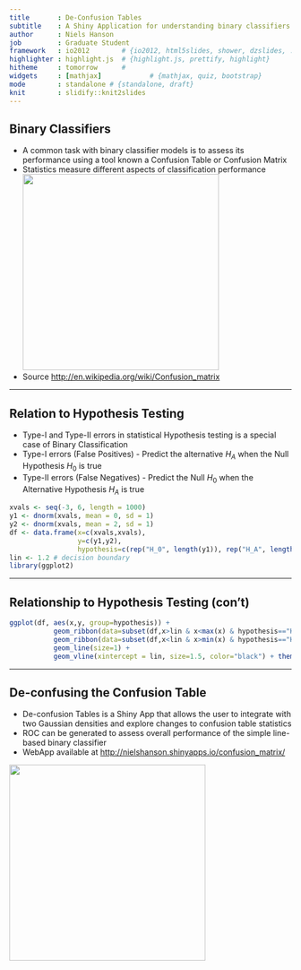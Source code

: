 ```yaml
--- 
title       : De-Confusion Tables
subtitle    : A Shiny Application for understanding binary classifiers.
author      : Niels Hanson
job         : Graduate Student
framework   : io2012        # {io2012, html5slides, shower, dzslides, ...}
highlighter : highlight.js  # {highlight.js, prettify, highlight}
hitheme     : tomorrow      # 
widgets     : [mathjax]            # {mathjax, quiz, bootstrap}
mode        : standalone # {standalone, draft}
knit        : slidify::knit2slides
---
```

<style>
.title-slide {
  background-color: white;
}
</style>

## Binary Classifiers

- A common task with binary classifier models is to assess its performance using a tool known a Confusion Table or Confusion Matrix 
- Statistics measure different aspects of classification performance
<img class=center src=assets/img/confusion_table.png height=350>
- Source <http://en.wikipedia.org/wiki/Confusion_matrix>

--- 

## Relation to Hypothesis Testing

- Type-I and Type-II errors in statistical Hypothesis testing is a special case of Binary Classification
- Type-I errors (False Positives) - Predict the alternative $H_A$ when the Null Hypothesis $H_0$ is true 
- Type-II errors (False Negatives) - Predict the Null $H_0$ when the Alternative Hypothesis $H_A$ is true 
```r
xvals <- seq(-3, 6, length = 1000)
y1 <- dnorm(xvals, mean = 0, sd = 1)
y2 <- dnorm(xvals, mean = 2, sd = 1)
df <- data.frame(x=c(xvals,xvals),
                 y=c(y1,y2), 
                 hypothesis=c(rep("H_0", length(y1)), rep("H_A", length(y2))))
lin <- 1.2 # decision boundary
library(ggplot2)
```

---

## Relationship to Hypothesis Testing (con't)

```r
ggplot(df, aes(x,y, group=hypothesis)) +
           geom_ribbon(data=subset(df,x>lin & x<max(x) & hypothesis=="H_0"),aes(x=x, ymax=y, ymin=0, fill="False Positive")) +
           geom_ribbon(data=subset(df,x<lin & x>min(x) & hypothesis=="H_A"),aes(x=x, ymax=y, ymin=0, fill="False Negative")) +
           geom_line(size=1) +
           geom_vline(xintercept = lin, size=1.5, color="black") + theme_bw()
```

---

## De-confusing the Confusion Table

- De-confusion Tables is a Shiny App that allows the user to integrate with two Gaussian densities and explore changes to confusion table statistics
- ROC can be generated to assess overall performance of the simple line-based binary classifier
- WebApp available at <http://nielshanson.shinyapps.io/confusion_matrix/>

<img class=center src=assets/img/deconfusion.png height=350>

